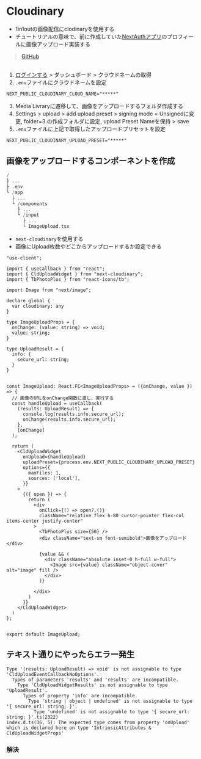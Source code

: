 # Cloudinary
- 1in1outの画像配信にclodinaryを使用する
- チュートリアルの意味で、前に作成していた[NextAuthアプリ](../2023-09/13_PostgreSQL_Docker.mdx)のプロフィールに画像アップロード実装する
> [GitHub](https://github.com/Fumiya-Kito/next_auth)
##
1. [ログインする](https://cloudinary.com/) > ダッシュボード > クラウドネームの取得
2. `.env`ファイルにクラウドネームを設定
```env filename=".env"
NEXT_PUBLIC_CLOUDINARY_CLOUD_NAME="*****"
```
3. Media Livraryに遷移して、画像をアップロードするフォルダ作成する
4. Settings > upload > add upload preset > signing mode = Unsignedに変更, folder=3.の作成フォルダに設定, upload Preset Nameを保持 > save
5. `.env`ファイルに上記で取得したアップロードプリセットを設定
```env filename=".env"
NEXT_PUBLIC_CLOUDINARY_UPLOAD_PRESET="*****"
```



## 画像をアップロードするコンポーネントを作成
```a filename="dir"
/ 
├ ...
├ .env
└ /app
  ├ ...
  └ /components
    ├ ...
    └ /input
      ├ ...
      └ ImageUpload.tsx
```
- `next-cloudinary`を使用する
- 画像にUpload枚数やどこからアップロードするか設定できる

```
"use-client";

import { useCallback } from "react";
import { CldUploadWidget } from "next-cloudinary";
import { TbPhotoPlus } from "react-icons/tb";

import Image from "next/image";

declare global {
  var cloudinary: any
}

type ImageUploadProps = {
  onChange: (value: string) => void;
  value: string;
}

type UploadResult = {
  info: {
    secure_url: string;
  }
}


const ImageUpload: React.FC<ImageUploadProps> = ({onChange, value }) => {
  // 画像のURLをonChange関数に渡し、実行する
  const handleUpload = useCallback(
    (results: UploadResult) => {
      console.log(results.info.secure_url);
      onChange(results.info.secure_url);
    }, 
    [onChange]
  );
  
  return (
    <CldUploadWidget
      onUpload={handleUpload}
      uploadPreset={process.env.NEXT_PUBLIC_CLOUDINARY_UPLOAD_PRESET}
      options={{
        maxFiles: 1,
        sources: ['local'],
      }}
    >
      {({ open }) => {
        return (
          <div
            onClick={() => open?.()}
            className="relative flex h-80 cursor-pointer flex-col items-center justify-center"
          >
            <TbPhotoPlus size={50} />
            <div className="text-sm font-semibold">画像をアップロード</div>

            {value && (
              <div className="absolute inset-0 h-full w-full">
                <Image src={value} className="object-cover" alt="image" fill />
              </div>
            )}

          </div>
        )
      }}
    </CldUploadWidget>
  )
};


export default ImageUpload;
```

## テキスト通りにやったらエラー発生

```
Type '(results: UploadResult) => void' is not assignable to type 'CldUploadEventCallbackNoOptions'.
  Types of parameters 'results' and 'results' are incompatible.
    Type 'CldUploadWidgetResults' is not assignable to type 'UploadResult'.
      Types of property 'info' are incompatible.
        Type 'string | object | undefined' is not assignable to type '{ secure_url: string; }'.
          Type 'undefined' is not assignable to type '{ secure_url: string; }'.ts(2322)
index.d.ts(36, 5): The expected type comes from property 'onUpload' which is declared here on type 'IntrinsicAttributes & CldUploadWidgetProps'
```

### 解決
